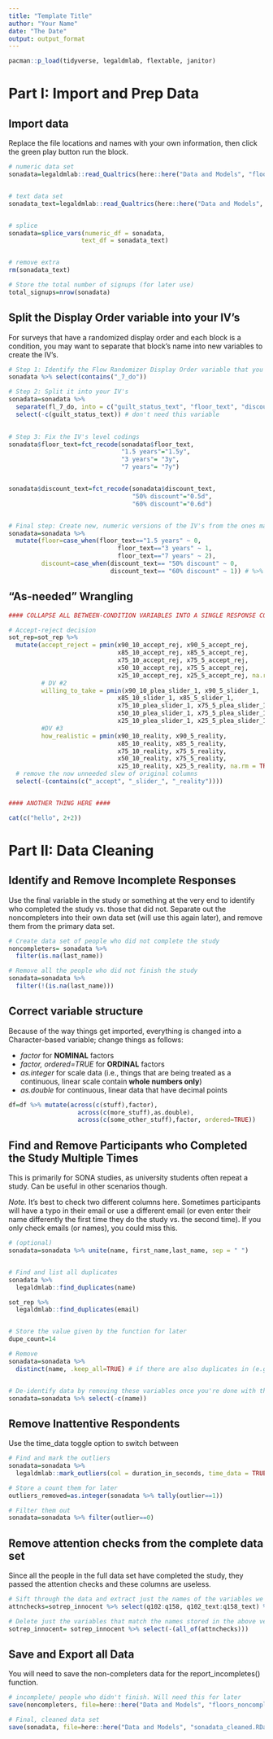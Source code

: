 ```yaml
---
title: "Template Title"
author: "Your Name"
date: "The Date"
output: output_format
---
```




```r
pacman::p_load(tidyverse, legaldmlab, flextable, janitor)
```

# Part I: Import and Prep Data

## Import data

Replace the file locations and names with your own information, then click the green play button run the block. 

```r
# numeric data set
sonadata=legaldmlab::read_Qualtrics(here::here("Data and Models", "floors_numeric.csv"), remove_StartEnd_dates = FALSE)


# text data set
sonadata_text=legaldmlab::read_Qualtrics(here::here("Data and Models", "floors_text.csv"), remove_StartEnd_dates = FALSE)


# splice
sonadata=splice_vars(numeric_df = sonadata, 
                    text_df = sonadata_text)


# remove extra
rm(sonadata_text)

# Store the total number of signups (for later use)
total_signups=nrow(sonadata)
```


## Split the Display Order variable into your IV's

For surveys that have a randomized display order and each block is a condition, you may want to separate that block's name into new variables to create the IV's.

```r

# Step 1: Identify the Flow Randomizer Display Order variable that you need to split
sonadata %>% select(contains("_7_do")) 

# Step 2: Split it into your IV's
sonadata=sonadata %>% 
  separate(fl_7_do, into = c("guilt_status_text", "floor_text", "discount_text"), sep = "_") %>% 
  select(-c(guilt_status_text)) # don't need this variable

  
# Step 3: Fix the IV's level codings
sonadata$floor_text=fct_recode(sonadata$floor_text,
                               "1.5 years"="1.5y",
                               "3 years"= "3y",
                               "7 years"= "7y")


sonadata$discount_text=fct_recode(sonadata$discount_text,
                                  "50% discount"="0.5d",
                                  "60% discount"="0.6d")


# Final step: Create new, numeric versions of the IV's from the ones made in step 3
sonadata=sonadata %>% 
  mutate(floor=case_when(floor_text=="1.5 years" ~ 0,
                              floor_text=="3 years" ~ 1,
                              floor_text=="7 years" ~ 2),
         discount=case_when(discount_text== "50% discount" ~ 0,
                            discount_text== "60% discount" ~ 1)) # %>% select(c(floor_text, discount_text, discount, floor))
```


## "As-needed" Wrangling

```r


#### COLLAPSE ALL BETWEEN-CONDITION VARIABLES INTO A SINGLE RESPONSE COLUMN ####

# Accept-reject decision
sot_rep=sot_rep %>% 
  mutate(accept_reject = pmin(x90_10_accept_rej, x90_5_accept_rej,
                              x85_10_accept_rej, x85_5_accept_rej,
                              x75_10_accept_rej, x75_5_accept_rej,
                              x50_10_accept_rej, x75_5_accept_rej,
                              x25_10_accept_rej, x25_5_accept_rej, na.rm = TRUE),
         # DV #2
         willing_to_take = pmin(x90_10_plea_slider_1, x90_5_slider_1,
                              x85_10_slider_1, x85_5_slider_1,
                              x75_10_plea_slider_1, x75_5_plea_slider_1,
                              x50_10_plea_slider_1, x75_5_plea_slider_1,
                              x25_10_plea_slider_1, x25_5_plea_slider_1, na.rm = TRUE),
         #DV #3
         how_realistic = pmin(x90_10_reality, x90_5_reality,
                              x85_10_reality, x85_5_reality,
                              x75_10_reality, x75_5_reality,
                              x50_10_reality, x75_5_reality,
                              x25_10_reality, x25_5_reality, na.rm = TRUE)) %>% 
  # remove the now unneeded slew of original columns
  select(-(contains(c("_accept", "_slider_", "_reality"))))


#### ANOTHER THING HERE ####

cat(c("hello", 2+2))

```


# Part II: Data Cleaning

## Identify and Remove Incomplete Responses

Use the final variable in the study or something at the very end to identify who completed the study vs. those that did not. Separate out the noncompleters into their own data set (will use this again later), and remove them from the primary data set.

```r
# Create data set of people who did not complete the study
noncompleters= sonadata %>% 
  filter(is.na(last_name))

# Remove all the people who did not finish the study
sonadata=sonadata %>% 
  filter(!(is.na(last_name)))
```


## Correct variable structure

Because of the way things get imported, everything is changed into a Character-based variable; change things as follows:

- *factor* for **NOMINAL** factors
- *factor, ordered=TRUE* for **ORDINAL** factors
- *as.integer* for scale data (i.e., things that are being treated as a continuous, linear scale contain **whole numbers only**)
- *as.double* for continuous, linear data that have decimal points

```r

df=df %>% mutate(across(c(stuff),factor),
                   across(c(more_stuff),as.double),
                   across(c(some_other_stuff),factor, ordered=TRUE))
```


## Find and Remove Participants who Completed the Study Multiple Times

This is primarily for SONA studies, as university students often repeat a study. Can be useful in other scenarios though.

*Note.* It's best to check two different columns here. Sometimes participants will have a typo in their email or use a different email (or even enter their name differently the first time they do the study vs. the second time). If you only check emails (or names), you could miss this.

```r
# (optional)
sonadata=sonadata %>% unite(name, first_name,last_name, sep = " ") 


# Find and list all duplicates
sonadata %>% 
  legaldmlab::find_duplicates(name)

sot_rep %>% 
  legaldmlab::find_duplicates(email)


# Store the value given by the function for later
dupe_count=14

# Remove 
sonadata=sonadata %>% 
  distinct(name, .keep_all=TRUE) # if there are also duplicates in (e.g., email), also add that column here


# De-identify data by removing these variables once you're done with them
sonadata=sonadata %>% select(-c(name))
```


## Remove Inattentive Respondents

Use the time_data toggle option to switch between 

```r
# Find and mark the outliers
sonadata=sonadata %>% 
  legaldmlab::mark_outliers(col = duration_in_seconds, time_data = TRUE)

# Store a count them for later
outliers_removed=as.integer(sonadata %>% tally(outlier==1))

# Filter them out
sonadata=sonadata %>% filter(outlier==0)
```


## Remove attention checks from the complete data set

Since all the people in the full data set have completed the study, they passed the attention checks and these columns are useless.

```r
# Sift through the data and extract just the names of the variables we want to delete, and store them in a vector
attnchecks=sotrep_innocent %>% select(q102:q158, q102_text:q158_text) %>% names()

# Delete just the variables that match the names stored in the above vector
sotrep_innocent= sotrep_innocent %>% select(-(all_of(attnchecks)))
```


## Save and Export all Data

You will need to save the non-completers data for the report_incompletes() function.

```r

# incomplete/ people who didn't finish. Will need this for later
save(noncompleters, file=here::here("Data and Models", "floors_noncompleters.RData"), compress = FALSE)

# Final, cleaned data set
save(sonadata, file=here::here("Data and Models", "sonadata_cleaned.RData"), compress = FALSE)
```




